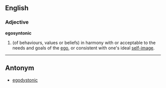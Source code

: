 ==English==

===Adjective===
'''egosyntonic'''

# (of behaviours, values or beliefs) in harmony with or acceptable to the needs and goals of the [[ego]], or consistent with one's ideal [[self-image]].

----

==Antonym==
* [[egodystonic]]